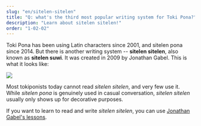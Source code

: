```yaml
---
slug: "en/sitelen-sitelen"
title: "Q: what's the third most popular writing system for Toki Pona?"
description: "Learn about sitelen sitelen!"
order: "1-02-02"
---
```


Toki Pona has been using Latin characters since 2001, and sitelen pona since 2014.
But there is another writing system -- **sitelen sitelen**, also known as **sitelen suwi**. It was created in 2009 by Jonathan Gabel. This is what it looks like:

<img src="https://jonathangabel.com/images/t47/t47.09001_2_l.jpg" />

Most tokiponists today cannot read *sitelen sitelen*, and very few use it. While *sitelen pona* is genuinely used in casual conversation, *sitelen sitelen* usually only shows up for decorative purposes.

If you want to learn to read and write *sitelen sitelen*, you can use [Jonathan Gabel's lessons](https://jonathangabel.com/toki-pona/).

